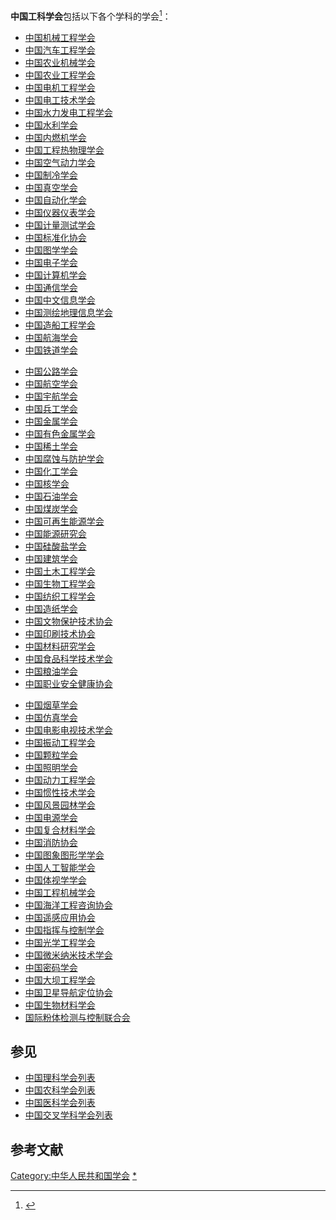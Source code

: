 '''中国工科学会'''包括以下各个学科的学会<ref>{{cite web|url=http://www.cast.org.cn/col/col27/index.html|title=全国学会 工科|publisher=中国科学技术学会|accessdate=2018-11-24|archive-date=2020-11-19|archive-url=https://web.archive.org/web/20201119233740/https://www.cast.org.cn/col/col27/index.html|dead-url=no}}</ref>：

{{col-begin}}
{{col-3}}
*[[中国机械工程学会|中国机械工程学会]]
*[[中国汽车工程学会|中国汽车工程学会]]
*[[中国农业机械学会|中国农业机械学会]]
*[[中国农业工程学会|中国农业工程学会]]
*[[中国电机工程学会|中国电机工程学会]]
*[[中国电工技术学会|中国电工技术学会]]
*[[中国水力发电工程学会|中国水力发电工程学会]]
*[[中国水利学会|中国水利学会]]
*[[中国内燃机学会|中国内燃机学会]]
*[[中国工程热物理学会|中国工程热物理学会]]
*[[中国空气动力学会|中国空气动力学会]]
*[[中国制冷学会|中国制冷学会]]
*[[中国真空学会|中国真空学会]]
*[[中国自动化学会|中国自动化学会]]
*[[中国仪器仪表学会|中国仪器仪表学会]]
*[[中国计量测试学会|中国计量测试学会]]
*[[中国标准化协会|中国标准化协会]]
*[[中国图学学会|中国图学学会]]
*[[中国电子学会|中国电子学会]]
*[[中国计算机学会|中国计算机学会]]
*[[中国通信学会|中国通信学会]]
*[[中国中文信息学会|中国中文信息学会]]
*[[中国测绘地理信息学会|中国测绘地理信息学会]]
*[[中国造船工程学会|中国造船工程学会]]
*[[中国航海学会|中国航海学会]]
*[[中国铁道学会|中国铁道学会]]
{{col-3}}
*[[中国公路学会|中国公路学会]]
*[[中国航空学会|中国航空学会]]
*[[中国宇航学会|中国宇航学会]]
*[[中国兵工学会|中国兵工学会]]
*[[中国金属学会|中国金属学会]]
*[[中国有色金属学会|中国有色金属学会]]
*[[中国稀土学会|中国稀土学会]]
*[[中国腐蚀与防护学会|中国腐蚀与防护学会]]
*[[中国化工学会|中国化工学会]]
*[[中国核学会|中国核学会]]
*[[中国石油学会|中国石油学会]]
*[[中国煤炭学会|中国煤炭学会]]
*[[中国可再生能源学会|中国可再生能源学会]]
*[[中国能源研究会|中国能源研究会]]
*[[中国硅酸盐学会|中国硅酸盐学会]]
*[[中国建筑学会|中国建筑学会]]
*[[中国土木工程学会|中国土木工程学会]]
*[[中国生物工程学会|中国生物工程学会]]
*[[中国纺织工程学会|中国纺织工程学会]]
*[[中国造纸学会|中国造纸学会]]
*[[中国文物保护技术协会|中国文物保护技术协会]]
*[[中国印刷技术协会|中国印刷技术协会]]
*[[中国材料研究学会|中国材料研究学会]]
*[[中国食品科学技术学会|中国食品科学技术学会]]
*[[中国粮油学会|中国粮油学会]]
*[[中国职业安全健康协会|中国职业安全健康协会]]
{{col-3}}
*[[中国烟草学会|中国烟草学会]]
*[[中国仿真学会|中国仿真学会]]
*[[中国电影电视技术学会|中国电影电视技术学会]]
*[[中国振动工程学会|中国振动工程学会]]
*[[中国颗粒学会|中国颗粒学会]]
*[[中国照明学会|中国照明学会]]
*[[中国动力工程学会|中国动力工程学会]]
*[[中国惯性技术学会|中国惯性技术学会]]
*[[中国风景园林学会|中国风景园林学会]]
*[[中国电源学会|中国电源学会]]
*[[中国复合材料学会|中国复合材料学会]]
*[[中国消防协会|中国消防协会]]
*[[中国图象图形学学会|中国图象图形学学会]]
*[[中国人工智能学会|中国人工智能学会]]
*[[中国体视学学会|中国体视学学会]]
*[[中国工程机械学会|中国工程机械学会]]
*[[中国海洋工程咨询协会|中国海洋工程咨询协会]]
*[[中国遥感应用协会|中国遥感应用协会]]
*[[中国指挥与控制学会|中国指挥与控制学会]]
*[[中国光学工程学会|中国光学工程学会]]
*[[中国微米纳米技术学会|中国微米纳米技术学会]]
*[[中国密码学会|中国密码学会]]
*[[中国大坝工程学会|中国大坝工程学会]]
*[[中国卫星导航定位协会|中国卫星导航定位协会]]
*[[中国生物材料学会|中国生物材料学会]]
*[[国际粉体检测与控制联合会|国际粉体检测与控制联合会]]
{{col-end}}

== 参见 ==
* [[中国理科学会列表|中国理科学会列表]]
* [[中国农科学会列表|中国农科学会列表]]
* [[中国医科学会列表|中国医科学会列表]]
* [[中国交叉学科学会列表|中国交叉学科学会列表]]

== 参考文献 ==
{{Reflist}}

[[Category:中华人民共和国学会|Category:中华人民共和国学会]]
[[Category:中国科学技术协会主管学会|*]]